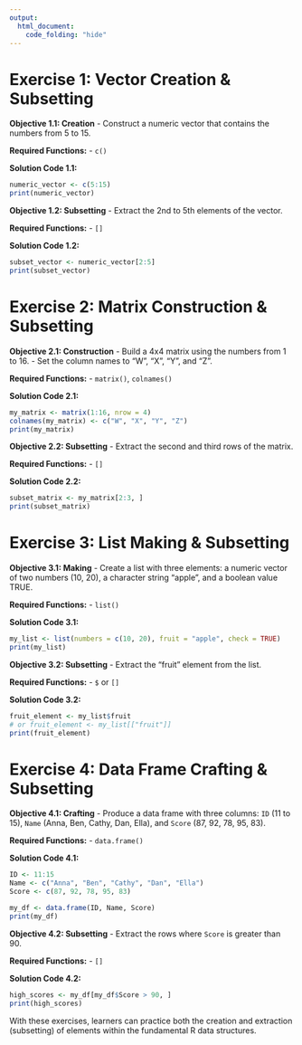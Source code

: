 ```yaml
---
output:
  html_document:
    code_folding: "hide"
---
```


# Exercise 1: Vector Creation & Subsetting

**Objective 1.1: Creation** 
- Construct a numeric vector that contains the numbers from 5 to 15.

**Required Functions:** 
- `c()`

**Solution Code 1.1:**
```r
numeric_vector <- c(5:15)
print(numeric_vector)
```

**Objective 1.2: Subsetting** 
- Extract the 2nd to 5th elements of the vector.

**Required Functions:** 
- `[]`

**Solution Code 1.2:**
```r
subset_vector <- numeric_vector[2:5]
print(subset_vector)
```

# Exercise 2: Matrix Construction & Subsetting

**Objective 2.1: Construction** 
- Build a 4x4 matrix using the numbers from 1 to 16.
- Set the column names to "W", "X", "Y", and "Z".

**Required Functions:** 
- `matrix()`, `colnames()`

**Solution Code 2.1:**
```r
my_matrix <- matrix(1:16, nrow = 4)
colnames(my_matrix) <- c("W", "X", "Y", "Z")
print(my_matrix)
```

**Objective 2.2: Subsetting** 
- Extract the second and third rows of the matrix.

**Required Functions:** 
- `[]`

**Solution Code 2.2:**
```r
subset_matrix <- my_matrix[2:3, ]
print(subset_matrix)
```

# Exercise 3: List Making & Subsetting

**Objective 3.1: Making** 
- Create a list with three elements: a numeric vector of two numbers (10, 20), a character string "apple", and a boolean value TRUE.

**Required Functions:** 
- `list()`

**Solution Code 3.1:**
```r
my_list <- list(numbers = c(10, 20), fruit = "apple", check = TRUE)
print(my_list)
```

**Objective 3.2: Subsetting** 
- Extract the "fruit" element from the list.

**Required Functions:** 
- `$` or `[]`

**Solution Code 3.2:**
```r
fruit_element <- my_list$fruit
# or fruit_element <- my_list[["fruit"]]
print(fruit_element)
```

# Exercise 4: Data Frame Crafting & Subsetting

**Objective 4.1: Crafting** 
- Produce a data frame with three columns: `ID` (11 to 15), `Name` (Anna, Ben, Cathy, Dan, Ella), and `Score` (87, 92, 78, 95, 83).

**Required Functions:** 
- `data.frame()`

**Solution Code 4.1:**
```r
ID <- 11:15
Name <- c("Anna", "Ben", "Cathy", "Dan", "Ella")
Score <- c(87, 92, 78, 95, 83)

my_df <- data.frame(ID, Name, Score)
print(my_df)
```

**Objective 4.2: Subsetting** 
- Extract the rows where `Score` is greater than 90.

**Required Functions:** 
- `[]`

**Solution Code 4.2:**
```r
high_scores <- my_df[my_df$Score > 90, ]
print(high_scores)
```

With these exercises, learners can practice both the creation and extraction (subsetting) of elements within the fundamental R data structures.